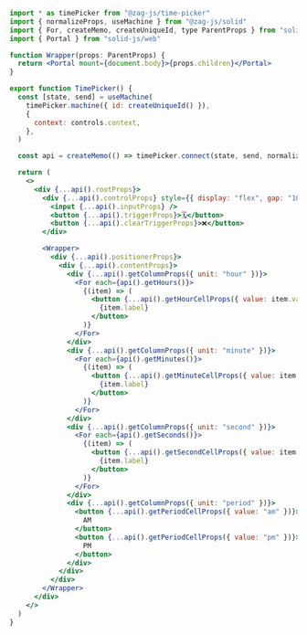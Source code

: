 ```jsx
import * as timePicker from "@zag-js/time-picker"
import { normalizeProps, useMachine } from "@zag-js/solid"
import { For, createMemo, createUniqueId, type ParentProps } from "solid-js"
import { Portal } from "solid-js/web"

function Wrapper(props: ParentProps) {
  return <Portal mount={document.body}>{props.children}</Portal>
}

export function TimePicker() {
  const [state, send] = useMachine(
    timePicker.machine({ id: createUniqueId() }),
    {
      context: controls.context,
    },
  )

  const api = createMemo(() => timePicker.connect(state, send, normalizeProps))

  return (
    <>
      <div {...api().rootProps}>
        <div {...api().controlProps} style={{ display: "flex", gap: "10px" }}>
          <input {...api().inputProps} />
          <button {...api().triggerProps}>🗓</button>
          <button {...api().clearTriggerProps}>❌</button>
        </div>

        <Wrapper>
          <div {...api().positionerProps}>
            <div {...api().contentProps}>
              <div {...api().getColumnProps({ unit: "hour" })}>
                <For each={api().getHours()}>
                  {(item) => (
                    <button {...api().getHourCellProps({ value: item.value })}>
                      {item.label}
                    </button>
                  )}
                </For>
              </div>
              <div {...api().getColumnProps({ unit: "minute" })}>
                <For each={api().getMinutes()}>
                  {(item) => (
                    <button {...api().getMinuteCellProps({ value: item.value })}>
                      {item.label}
                    </button>
                  )}
                </For>
              </div>
              <div {...api().getColumnProps({ unit: "second" })}>
                <For each={api().getSeconds()}>
                  {(item) => (
                    <button {...api().getSecondCellProps({ value: item.value })}>
                      {item.label}
                    </button>
                  )}
                </For>
              </div>
              <div {...api().getColumnProps({ unit: "period" })}>
                <button {...api().getPeriodCellProps({ value: "am" })}>
                  AM
                </button>
                <button {...api().getPeriodCellProps({ value: "pm" })}>
                  PM
                </button>
              </div>
            </div>
          </div>
        </Wrapper>
      </div>
    </>
  )
}
```
